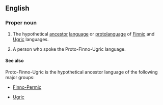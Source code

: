 ==English==
{{wikipedia}}
===Proper noun===
{{en-noun|sg=[[proto-|Proto]]-[[Finno-Ugric]]|s|-}}

# {{context|linguistics|uncountable}} The hypothetical [[ancestor]] [[language]] or [[protolanguage]] of [[Finnic]] and [[Ugric]] languages.
# {{context|anthropology|countable}} A person who spoke the Proto-Finno-Ugric language.

====See also====
Proto-Finno-Ugric is the hypothetical ancestor language of the following major groups:
{{top2}}
* [[Finno-Permic]]
{{mid2}}
* [[Ugric]]
{{bottom}}